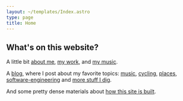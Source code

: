 ```yaml
---
layout: ~/templates/Index.astro
type: page
title: Home
---
```


<Abstract show>

## What's on this website?

A little bit [about me](/about), [my work](/about/work), and [my music](/about/music).

A [blog](/posts), where I post about my favorite topics: [music](/tags/music), [cycling](/tags/cycling), [places](/tags/place), [software-engineering](/tags/software-engineering) and [more stuff I dig](/tags/personal).

And some pretty dense materials about [how this site is built](/meta).

</Abstract>
